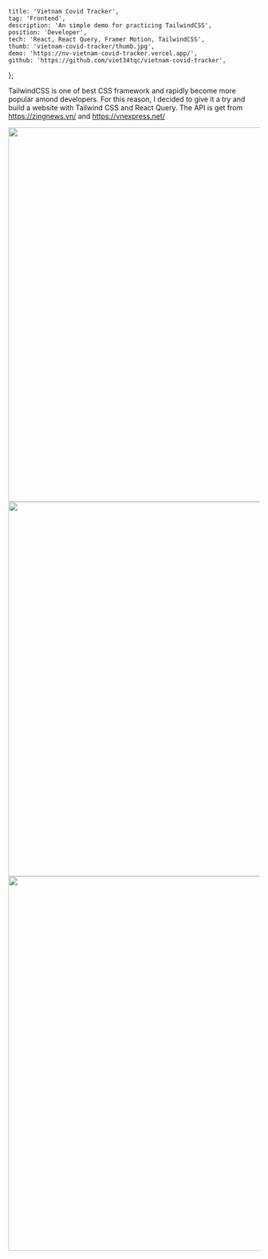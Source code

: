 
	title: 'Vietnam Covid Tracker',
	tag: 'Frontend',
	description: 'An simple demo for practicing TailwindCSS',
	position: 'Developer',
	tech: 'React, React Query, Framer Motion, TailwindCSS',
	thumb: 'vietnam-covid-tracker/thumb.jpg',
	demo: 'https://nv-vietnam-covid-tracker.vercel.app/',
	github: 'https://github.com/viet34tqc/vietnam-covid-tracker',
};


TailwindCSS is one of best CSS framework and rapidly become more popular amond developers. For this reason, I decided to give it a try and build a website with Tailwind CSS and React Query. The API is get from <https://zingnews.vn/> and <https://vnexpress.net/>

<img src="https://i.imgur.com/C3xIbs3.png" width="1280" height="750" />

<img src="https://i.imgur.com/qUsvMIt.png" width="1280" height="750" />

<img src="https://i.imgur.com/NOUZipj.png" width="1280" height="750" />
